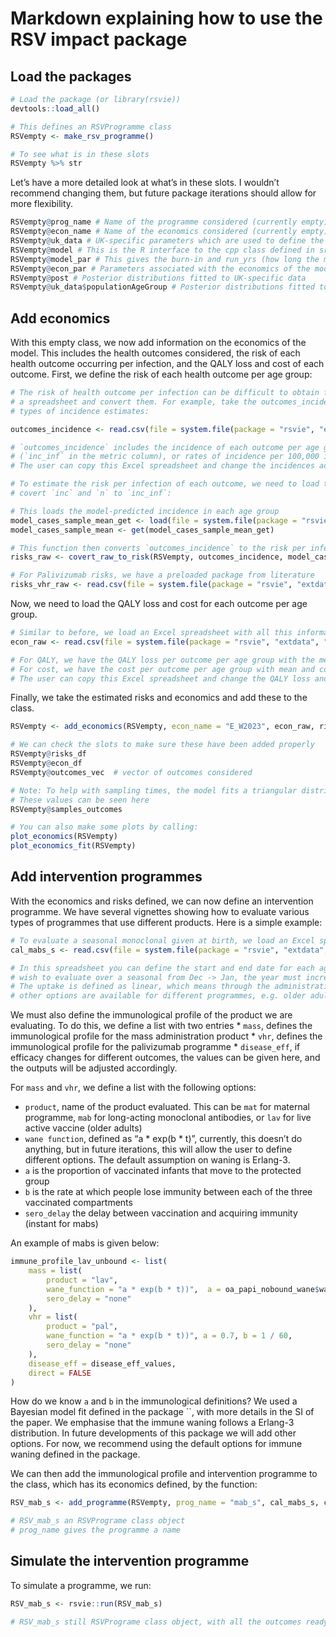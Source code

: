 # Markdown explaining how to use the RSV impact package
## Load the packages


```r

# Load the package (or library(rsvie))
devtools::load_all()

# This defines an RSVProgramme class
RSVempty <- make_rsv_programme()

# To see what is in these slots 
RSVempty %>% str

```

Let's have a more detailed look at what's in these slots. I wouldn't recommend changing them, but future package iterations should allow for more flexibility. 

```r

RSVempty@prog_name # Name of the programme considered (currently empty)
RSVempty@econ_name # Name of the economics considered (currently empty)
RSVempty@uk_data # UK-specific parameters which are used to define the model (RSVempty@model is copied from this)
RSVempty@model # This is the R interface to the cpp class defined in src/RunIntervention.cpp
RSVempty@model_par # This gives the burn-in and run_yrs (how long the model is run for after bur-in). 
RSVempty@econ_par # Parameters associated with the economics of the model, time_horizon is currently set to 10 years, and the discount rate is 3.5%
RSVempty@post # Posterior distributions fitted to UK-specific data
RSVempty@uk_data$populationAgeGroup # Posterior distributions fitted to UK-specific data

```

## Add economics

With this empty class, we now add information on the economics of the model. This includes the health outcomes considered, the risk of each health outcome occurring per infection, and the QALY loss and cost of each outcome.
First, we define the risk of each health outcome per age group:

```r

# The risk of health outcome per infection can be difficult to obtain from the literature. However, we can aggregate different burden estimates into
# a spreadsheet and convert them. For example, take the outcomes_incidence.csv included with the package. This has different
# types of incidence estimates:

outcomes_incidence <- read.csv(file = system.file(package = "rsvie", "extdata", "econ", "outcomes_incidence.csv"))

# `outcomes_incidence` includes the incidence of each outcome per age group. This can be done by rates of incidence per 100,000 infected individuals
# (`inc_inf` in the metric column), or rates of incidence per 100,000 individuals (inc in the metric column), or the absolute number of cases per year ('n' in the metric column).
# The user can copy this Excel spreadsheet and change the incidences according to their beliefs.

# To estimate the risk per infection of each outcome, we need to load the model-predicted number of cases and 
# covert `inc` and `n` to `inc_inf`:

# This loads the model-predicted incidence in each age group 
model_cases_sample_mean_get <- load(file = system.file(package = "rsvie", "extdata", "model_cases_sample_mean.RData"))
model_cases_sample_mean <- get(model_cases_sample_mean_get)

# This function then converts `outcomes_incidence` to the risk per infection of each outcome
risks_raw <- covert_raw_to_risk(RSVempty, outcomes_incidence, model_cases_sample_mean)

# For Palivizumab risks, we have a preloaded package from literature 
risks_vhr_raw <- read.csv(file = system.file(package = "rsvie", "extdata", "econ", "outcome_risks_vhr.csv"))

```

Now, we need to load the QALY loss and cost for each outcome per age group. 

```r

# Similar to before, we load an Excel spreadsheet with all this information
econ_raw <- read.csv(file = system.file(package = "rsvie", "extdata", "econ", "econ_pars.csv")) 

# For QALY, we have the QALY loss per outcome per age group with the mean and confidence intervals if available
# For cost, we have the cost per outcome per age group with mean and confidence intervals if available. 
# The user can copy this Excel spreadsheet and change the QALY loss and costs according to their beliefs.

```

Finally, we take the estimated risks and economics and add these to the class.

```r

RSVempty <- add_economics(RSVempty, econ_name = "E_W2023", econ_raw, risks_raw, risks_vhr_raw)

# We can check the slots to make sure these have been added properly
RSVempty@risks_df 
RSVempty@econ_df 
RSVempty@outcomes_vec  # vector of outcomes considered

# Note: To help with sampling times, the model fits a triangular distribution to each risk and economic outcome and samples 1000 values. 
# These values can be seen here
RSVempty@samples_outcomes 

# You can also make some plots by calling:
plot_economics(RSVempty)
plot_economics_fit(RSVempty)

```


## Add intervention programmes

With the economics and risks defined, we can now define an intervention programme. We have several vignettes showing how to evaluate various types of programmes that use different products. Here is a simple example:

```r

# To evaluate a seasonal monoclonal given at birth, we load an Excel spreadsheet such as:
cal_mabs_s <- read.csv(file = system.file(package = "rsvie", "extdata", "calendars", "cal_mabs_s.csv")) 

# In this spreadsheet you can define the start and end date for each age group and the coverage. Note the year doesn't matter, but if you
# wish to evaluate over a seasonal from Dec -> Jan, the year must increase by 1
# The uptake is defined as linear, which means through the administration window, it is given uniformly. This is appropriate for a product given at birth
# other options are available for different programmes, e.g. older adults, where uptake is higher at the start of the season. See `*_lav` vignette. 

```

We must also define the immunological profile of the product we are evaluating. To do this, we define a list with two entries
* `mass`,  defines the immunological profile for the mass administration product
* `vhr`, defines the immunological profile for the palivizumab programme
* `disease_eff`, if efficacy changes for different outcomes, the values can be given here, and the outputs will be adjusted accordingly.
  
For `mass` and `vhr`, we define a list with the following options:

* `product`, name of the product evaluated. This can be `mat` for maternal programme, `mab` for long-acting monoclonal antibodies, or `lav` for live active vaccine (older adults)
* `wane function`, defined as "a * exp(b * t)", currently, this doesn't do anything, but in future iterations, this will allow the user to define different options. The default assumption on waning is Erlang-3.
* `a` is the proportion of vaccinated infants that move to the protected group
* `b` is the rate at which people lose immunity between each of the three vaccinated compartments 
* `sero_delay` the delay between vaccination and acquiring immunity (instant for mabs)

An example of mabs is given below:

```r

immune_profile_lav_unbound <- list(
    mass = list(
        product = "lav",
        wane_function = "a * exp(b * t))",  a = oa_papi_nobound_wane$wane_a_er3, b =  1/oa_papi_nobound_wane$wane_b_er3,
        sero_delay = "none"
    ),
    vhr = list(
        product = "pal",
        wane_function = "a * exp(b * t))", a = 0.7, b = 1 / 60,
        sero_delay = "none"
    ),
    disease_eff = disease_eff_values,
    direct = FALSE
)


```

How do we know `a` and `b` in the immunological definitions? We used a Bayesian model fit defined in the package ``, with more details in the SI of the paper.
We emphasise that the immune waning follows a Erlang-3 distribution. In future developments of this package we will add other options. For now, we recommend using the default options for immune waning defined in the package.

We can then add the immunological profile and intervention programme to the class, which has its economics defined, by the function:

```r

RSV_mab_s <- add_programme(RSVempty, prog_name = "mab_s", cal_mabs_s, cal_vhr_s, immune_profile_mab)

# RSV_mab_s an RSVPrograme class object
# prog_name gives the programme a name

```


## Simulate the intervention programme

To simulate a programme, we run:

```r

RSV_mab_s <- rsvie::run(RSV_mab_s)

# RSV_mab_s still RSVPrograme class object, with all the outcomes ready for post-processing

```